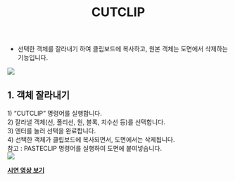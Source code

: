 ﻿---
title: CUTCLIP
---


[image1]: ../../../../../assets/images/commands/cutclip/image1.png
[image2]: ../../../../../assets/images/commands/cutclip/image2.png

* 선택한 객체를 잘라내기 하여 클립보드에 복사하고, 원본 객체는 도면에서 삭제하는 기능입니다.

![][image1]

## **1\. 객체 잘라내기**

1\) “CUTCLIP” 명령어를 실행합니다.  
2\) 잘라낼 객체(선, 폴리선, 원, 블록, 치수선 등)를 선택합니다.  
3\) 엔터를 눌러 선택을 완료합니다.  
4\) 선택한 객체가 클립보드에 복사되면서, 도면에서는 삭제됩니다.  
    참고 : PASTECLIP 명령어를 실행하여 도면에 붙여넣습니다.  
![][image2]

[**<Icon name="youtube" class="emoji"/> 시연 영상 보기**](https://youtu.be/7Rgv5LWgbNI) 